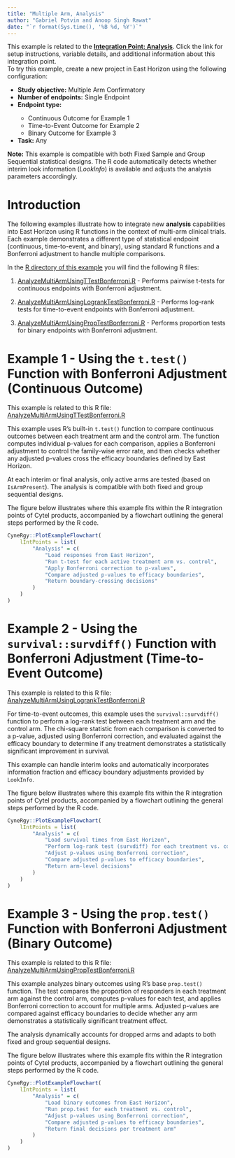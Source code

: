 ```yaml
---
title: "Multiple Arm, Analysis"
author: "Gabriel Potvin and Anoop Singh Rawat"
date: "`r format(Sys.time(), '%B %d, %Y')`"
---
```


<div class="alert alert-primary" role="alert">
<p style="margin-bottom:0">This example is related to the <a href="IntegrationPointAnalysis.html" class="alert-link">**Integration Point: Analysis**</a>. Click the link for setup instructions, variable details, and additional information about this integration point.</p></div>

<div class="alert alert-danger" role="alert">
To try this example, create a new project in East Horizon using the following configuration:
<ul style="margin-bottom:0">
<li>**Study objective:** Multiple Arm Confirmatory</li>
<li>**Number of endpoints:** Single Endpoint</li>
<li>**Endpoint type:**</li>
<ul style="margin-bottom:0">
<li>Continuous Outcome for Example 1</li>
<li>Time-to-Event Outcome for Example 2</li>
<li>Binary Outcome for Example 3</li>
</ul>
<li>**Task:** Any</li>
</ul></div>

<div class="alert alert-warning" role="alert">
<p style="margin-bottom:0">**Note:** This example is compatible with both Fixed Sample and Group Sequential statistical designs. The R code automatically detects whether interim look information (*LookInfo*) is available and adjusts the analysis parameters accordingly.</p>
</div>

# Introduction

The following examples illustrate how to integrate new **analysis** capabilities into East Horizon using R functions in the context of multi-arm clinical trials. Each example demonstrates a different type of statistical endpoint (continuous, time-to-event, and binary), using standard R functions and a Bonferroni adjustment to handle multiple comparisons.

In the [R directory of this example](https://github.com/Cytel-Inc/CyneRgy/tree/main/inst/Examples/MultiArmAnalysis/R) you will find the following R files:

1. [AnalyzeMultiArmUsingTTestBonferroni.R](https://github.com/Cytel-Inc/CyneRgy/blob/main/inst/Examples/MultiArmAnalysis/R/AnalyzeMultiArmUsingTTestBonferroni.R) - Performs pairwise t-tests for continuous endpoints with Bonferroni adjustment.

2. [AnalyzeMultiArmUsingLogrankTestBonferroni.R](https://github.com/Cytel-Inc/CyneRgy/blob/main/inst/Examples/MultiArmAnalysis/R/AnalyzeMultiArmUsingLogrankTestBonferroni.R) - Performs log-rank tests for time-to-event endpoints with Bonferroni adjustment.

3. [AnalyzeMultiArmUsingPropTestBonferroni.R](https://github.com/Cytel-Inc/CyneRgy/blob/main/inst/Examples/MultiArmAnalysis/R/AnalyzeMultiArmUsingPropTestBonferroni.R) - Performs proportion tests for binary endpoints with Bonferroni adjustment.


# Example 1 - Using the `t.test()` Function with Bonferroni Adjustment (Continuous Outcome)

<div class="alert alert-primary" role="alert">
  <p style="margin-bottom:0"> This example is related to this R file: <a href="https://github.com/Cytel-Inc/CyneRgy/blob/main/inst/Examples/MultiArmAnalysis/R/AnalyzeMultiArmUsingTTestBonferroni.R" class="alert-link">AnalyzeMultiArmUsingTTestBonferroni.R</a></p>
</div>

This example uses R's built-in `t.test()` function to compare continuous outcomes between each treatment arm and the control arm. The function computes individual p-values for each comparison, applies a Bonferroni adjustment to control the family-wise error rate, and then checks whether any adjusted p-values cross the efficacy boundaries defined by East Horizon.

At each interim or final analysis, only active arms are tested (based on `IsArmPresent`). The analysis is compatible with both fixed and group sequential designs.

The figure below illustrates where this example fits within the R integration points of Cytel products, accompanied by a flowchart outlining the general steps performed by the R code.

```r
CyneRgy::PlotExampleFlowchart(
    lIntPoints = list(
        "Analysis" = c(
            "Load responses from East Horizon",
            "Run t-test for each active treatment arm vs. control",
            "Apply Bonferroni correction to p-values",
            "Compare adjusted p-values to efficacy boundaries",
            "Return boundary-crossing decisions"
        )
    )
)
```

# Example 2 - Using the `survival::survdiff()` Function with Bonferroni Adjustment (Time-to-Event Outcome)

<div class="alert alert-primary" role="alert">
  <p style="margin-bottom:0"> This example is related to this R file: <a href="https://github.com/Cytel-Inc/CyneRgy/blob/main/inst/Examples/MultiArmAnalysis/R/AnalyzeMultiArmUsingLogrankTestBonferroni.R" class="alert-link">AnalyzeMultiArmUsingLogrankTestBonferroni.R</a></p>
</div>

For time-to-event outcomes, this example uses the `survival::survdiff()` function to perform a log-rank test between each treatment arm and the control arm. The chi-square statistic from each comparison is converted to a p-value, adjusted using Bonferroni correction, and evaluated against the efficacy boundary to determine if any treatment demonstrates a statistically significant improvement in survival.

This example can handle interim looks and automatically incorporates information fraction and efficacy boundary adjustments provided by `LookInfo`.

The figure below illustrates where this example fits within the R integration points of Cytel products, accompanied by a flowchart outlining the general steps performed by the R code.

```r
CyneRgy::PlotExampleFlowchart(
    lIntPoints = list(
        "Analysis" = c(
            "Load survival times from East Horizon",
            "Perform log-rank test (survdiff) for each treatment vs. control",
            "Adjust p-values using Bonferroni correction",
            "Compare adjusted p-values to efficacy boundaries",
            "Return arm-level decisions"
        )
    )
)
```

# Example 3 - Using the `prop.test()` Function with Bonferroni Adjustment (Binary Outcome)

<div class="alert alert-primary" role="alert">
  <p style="margin-bottom:0"> This example is related to this R file: <a href="https://github.com/Cytel-Inc/CyneRgy/blob/main/inst/Examples/MultiArmAnalysis/R/AnalyzeMultiArmUsingPropTestBonferroni.R" class="alert-link">AnalyzeMultiArmUsingPropTestBonferroni.R</a></p>
</div>

This example analyzes binary outcomes using R's base `prop.test()` function. The test compares the proportion of responders in each treatment arm against the control arm, computes p-values for each test, and applies Bonferroni correction to account for multiple arms. Adjusted p-values are compared against efficacy boundaries to decide whether any arm demonstrates a statistically significant treatment effect.

The analysis dynamically accounts for dropped arms and adapts to both fixed and group sequential designs.

The figure below illustrates where this example fits within the R integration points of Cytel products, accompanied by a flowchart outlining the general steps performed by the R code.

```r
CyneRgy::PlotExampleFlowchart(
    lIntPoints = list(
        "Analysis" = c(
            "Load binary outcomes from East Horizon",
            "Run prop.test for each treatment vs. control",
            "Adjust p-values using Bonferroni correction",
            "Compare adjusted p-values to efficacy boundaries",
            "Return final decisions per treatment arm"
        )
    )
)
```
